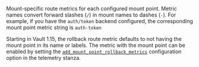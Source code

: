 Mount-specific route metrics for each configured mount point. Metric names
convert forward slashes (`/`) in mount names to dashes (`-`). For example, if
you have the `auth/token` backend configured, the corresponding mount point
metric string is `auth-token`

Starting in Vault 1.15, the rollback route metric defaults to not having the
mount point in its name or labels. The metric with the mount point can be
enabled by setting the [`add_mount_point_rollback_metrics`](/vault/docs/configuration/telemetry#add_mount_point_rollback_metrics)
configuration option in the telemetry stanza.
